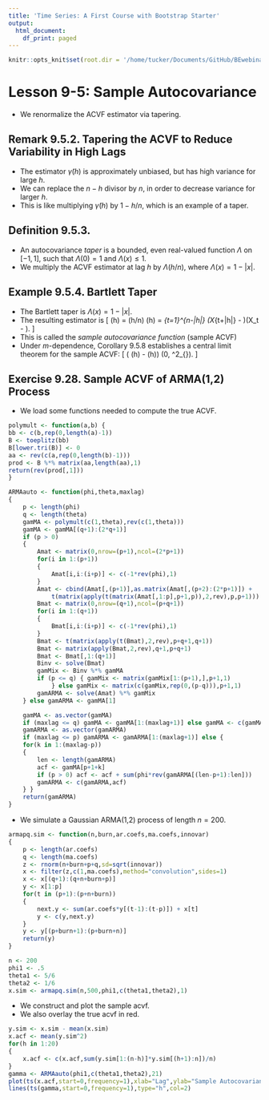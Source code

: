 ```yaml
---
title: 'Time Series: A First Course with Bootstrap Starter'
output:
  html_document:
    df_print: paged
---
```


```r
knitr::opts_knit$set(root.dir = '/home/tucker/Documents/GitHub/BEwebinar/Data')
```

# Lesson 9-5: Sample Autocovariance

- We renormalize the ACVF estimator via tapering.

## Remark 9.5.2. Tapering the ACVF to Reduce Variability in High Lags

- The estimator $\widetilde{\gamma} (h)$ is approximately unbiased, but has high variance
for large $h$.
- We can replace the $n-h$ divisor by $n$, in order to decrease variance for larger $h$.
- This is like multiplying $\widetilde{\gamma} (h)$ by $1 - h/n$, which is an example
of a taper.

## Definition 9.5.3.

- An autocovariance *taper* is a bounded, even real-valued function $\Lambda$ on $[-1,1]$,
such that $\Lambda (0) = 1$ and $\Lambda (x) \leq 1$. 
- We multiply the ACVF estimator at lag $h$ by $\Lambda (h/n)$, where $\Lambda (x) = 1 - |x|$.

## Example 9.5.4. Bartlett Taper

- The Bartlett taper is $\Lambda (x) = 1 - |x|$. 
- The resulting estimator is
\[
 \widehat{\gamma} (h) = \Lambda (h/n) \widetilde{\gamma} (h) = 
 \frac{1}{n} \sum_{t=1}^{n-|h|} (X_{t+|h|} - \overline{X})(X_t - \overline{X}).
\]
- This is called the *sample autocovariance function* (sample ACVF) 
- Under $m$-dependence, Corollary 9.5.8 establishes a central limit theorem for the sample ACVF:
  \[
   \sqrt{n} ( \widehat{\gamma} (h)  - \gamma (h)) \Rightarrow \mathcal{N} (0, \tau^2_{\infty}).
\]

## Exercise 9.28. Sample ACVF of ARMA(1,2) Process

- We load some functions needed to compute the true ACVF.

```r
polymult <- function(a,b) {
bb <- c(b,rep(0,length(a)-1))
B <- toeplitz(bb)
B[lower.tri(B)] <- 0
aa <- rev(c(a,rep(0,length(b)-1)))
prod <- B %*% matrix(aa,length(aa),1)
return(rev(prod[,1]))
}

ARMAauto <- function(phi,theta,maxlag)
{
	p <- length(phi)
	q <- length(theta)
	gamMA <- polymult(c(1,theta),rev(c(1,theta)))
	gamMA <- gamMA[(q+1):(2*q+1)]
	if (p > 0) 
	{
		Amat <- matrix(0,nrow=(p+1),ncol=(2*p+1))
		for(i in 1:(p+1))
		{
			Amat[i,i:(i+p)] <- c(-1*rev(phi),1)
		}
		Amat <- cbind(Amat[,(p+1)],as.matrix(Amat[,(p+2):(2*p+1)]) +
			t(matrix(apply(t(matrix(Amat[,1:p],p+1,p)),2,rev),p,p+1)))
		Bmat <- matrix(0,nrow=(q+1),ncol=(p+q+1))
		for(i in 1:(q+1))
		{
			Bmat[i,i:(i+p)] <- c(-1*rev(phi),1)
		}
		Bmat <- t(matrix(apply(t(Bmat),2,rev),p+q+1,q+1))
		Bmat <- matrix(apply(Bmat,2,rev),q+1,p+q+1)
		Bmat <- Bmat[,1:(q+1)]
		Binv <- solve(Bmat)
		gamMix <- Binv %*% gamMA
		if (p <= q) { gamMix <- matrix(gamMix[1:(p+1),],p+1,1) 
			} else gamMix <- matrix(c(gamMix,rep(0,(p-q))),p+1,1)
		gamARMA <- solve(Amat) %*% gamMix 
	} else gamARMA <- gamMA[1]

	gamMA <- as.vector(gamMA)
	if (maxlag <= q) gamMA <- gamMA[1:(maxlag+1)] else gamMA <- c(gamMA,rep(0,(maxlag-q)))
	gamARMA <- as.vector(gamARMA)
	if (maxlag <= p) gamARMA <- gamARMA[1:(maxlag+1)] else {
	for(k in 1:(maxlag-p))
	{
		len <- length(gamARMA)
		acf <- gamMA[p+1+k]
		if (p > 0) acf <- acf + sum(phi*rev(gamARMA[(len-p+1):len]))
		gamARMA <- c(gamARMA,acf)
	} }
	return(gamARMA)
}
```

- We simulate a Gaussian ARMA(1,2) process of length $n=200$.

```r
armapq.sim <- function(n,burn,ar.coefs,ma.coefs,innovar)
{
	p <- length(ar.coefs)
	q <- length(ma.coefs)
	z <- rnorm(n+burn+p+q,sd=sqrt(innovar))
	x <- filter(z,c(1,ma.coefs),method="convolution",sides=1)
	x <- x[(q+1):(q+n+burn+p)]
	y <- x[1:p]
	for(t in (p+1):(p+n+burn))
	{
		next.y <- sum(ar.coefs*y[(t-1):(t-p)]) + x[t]
		y <- c(y,next.y)
	}	
	y <- y[(p+burn+1):(p+burn+n)]
	return(y)
}

n <- 200
phi1 <- .5
theta1 <- 5/6
theta2 <- 1/6
x.sim <- armapq.sim(n,500,phi1,c(theta1,theta2),1)
```

- We construct and plot the sample acvf.
- We also overlay the true acvf in red.

```r
y.sim <- x.sim - mean(x.sim)
x.acf <- mean(y.sim^2)
for(h in 1:20)
{
	x.acf <- c(x.acf,sum(y.sim[1:(n-h)]*y.sim[(h+1):n])/n)
}
gamma <- ARMAauto(phi1,c(theta1,theta2),21)
plot(ts(x.acf,start=0,frequency=1),xlab="Lag",ylab="Sample Autocovariance",type="h",lwd=2)
lines(ts(gamma,start=0,frequency=1),type="h",col=2)
```
